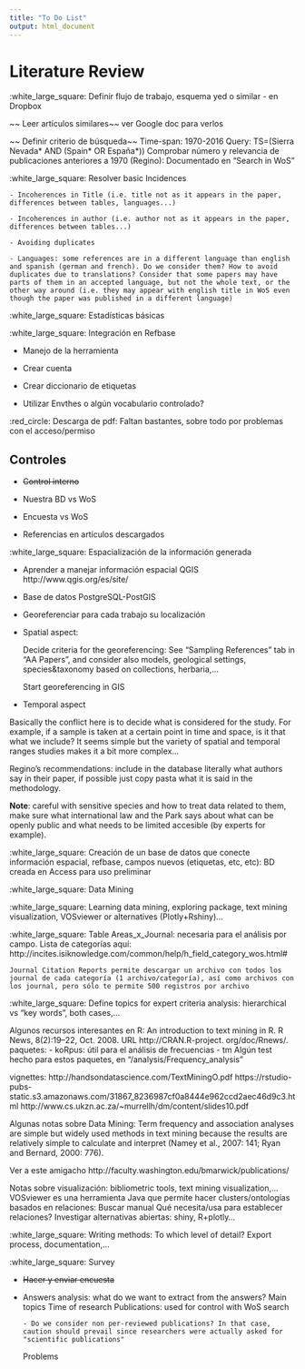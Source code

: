 ---
title: "To Do List"
output: html_document
---

# Literature Review

:white_large_square: Definir flujo de trabajo, esquema yed o similar - en Dropbox

~~ Leer artículos similares~~ ver Google doc para verlos

~~ Definir criterio de búsqueda~~
    Time-span: 1970-2016
    Query: TS=(Sierra Nevada* AND (Spain* OR España*))
    Comprobar número y relevancia de publicaciones anteriores a 1970 (Regino): Documentado en “Search in WoS”

:white_large_square: Resolver basic Incidences

    - Incoherences in Title (i.e. title not as it appears in the paper, differences between tables, languages...) 
    
    - Incoherences in author (i.e. author not as it appears in the paper, differences between tables...)
    
    - Avoiding duplicates
    
    - Languages: some references are in a different language than english and spanish (german and french). Do we consider them? How to avoid duplicates due to translations? Consider that some papers may have parts of them in an accepted language, but not the whole text, or the other way around (i.e. they may appear with english title in WoS even though the paper was published in a different language)

:white_large_square: Estadísticas básicas

:white_large_square: Integración en Refbase 

  - Manejo de la herramienta

  - Crear cuenta 

  - Crear diccionario de etiquetas

  - Utilizar Envthes o algún vocabulario controlado?

:red_circle: Descarga de pdf: Faltan bastantes, sobre todo por problemas con el acceso/permiso

## Controles

- ~~Control interno~~

- Nuestra BD vs WoS

- Encuesta vs WoS

- Referencias en artículos descargados

:white_large_square: Espacialización de la información generada

- Aprender a manejar información espacial QGIS http://www.qgis.org/es/site/ 

- Base de datos PostgreSQL-PostGIS 

- Georeferenciar para cada trabajo su localización

- Spatial aspect: 

    Decide criteria for the georeferencing: See "Sampling References" tab in "AA Papers", and consider also models, geological settings, species&taxonomy based on collections, herbaria,...

    Start georeferencing in GIS

- Temporal aspect

Basically the conflict here is to decide what is considered for the study. For example, if a sample is taken at a certain point in time and space, is it that what we include? It seems simple but the variety of spatial and temporal ranges studies makes it a bit more complex...

Regino's recommendations: include in the database literally what authors say in their paper, if possible just copy pasta what it is said in the methodology. 

  **Note**: careful with sensitive species and how to treat data related to them, make sure what international law and the Park says about what can be openly public and what needs to be limited accesible (by experts for example).

:white_large_square: Creación de un base de datos que conecte información espacial, refbase, campos nuevos (etiquetas, etc, etc): BD creada en Access para uso preliminar

:white_large_square: Data Mining

:white_large_square: Learning data mining, exploring package, text mining visualization, VOSviewer or alternatives (Plotly+Rshiny)...

:white_large_square: Table Areas_x_Journal: necesaria para el análisis por campo. Lista de categorías aquí: http://incites.isiknowledge.com/common/help/h_field_category_wos.html#

    Journal Citation Reports permite descargar un archivo con todos los journal de cada categoría (1 archivo/categoría), así como archivos con los journal, pero sólo te permite 500 registros por archivo

:white_large_square: Define topics for expert criteria analysis: hierarchical vs "key words", both cases,...

Algunos recursos interesantes en R:
An introduction to text mining in R. R News, 8(2):19–22, Oct. 2008. URL http://CRAN.R-project. org/doc/Rnews/.
paquetes: 
- koRpus: útil para el análisis de frecuencias
- tm 
Algún test hecho para estos paquetes, en "/analysis/Frequency_analysis"

vignettes:
http://handsondatascience.com/TextMiningO.pdf 
https://rstudio-pubs-static.s3.amazonaws.com/31867_8236987cf0a8444e962ccd2aec46d9c3.html 
http://www.cs.ukzn.ac.za/~murrellh/dm/content/slides10.pdf 

Algunas notas sobre Data Mining: 
Term frequency and association analyses are simple but widely used methods in text mining because the results are relatively simple to calculate and interpret (Namey et al., 2007: 141; Ryan and Bernard, 2000: 776).

Ver a este amigacho http://faculty.washington.edu/bmarwick/publications/ 

Notas sobre visualización: bibliometric tools, text mining visualization,...
VOSviewer es una herramienta Java que permite hacer clusters/ontologías basados en relaciones:
Buscar manual
Qué necesita/usa para establecer relaciones?
Investigar alternativas abiertas: shiny, R+plotly...

:white_large_square: Writing methods: To which level of detail? Export process, documentation,...


:white_large_square: Survey

- ~~Hacer y enviar encuesta~~

- Answers analysis: what do we want to extract from the answers?
  Main topics
  Time of research
  Publications: used for control with WoS search 
  
      - Do we consider non per-reviewed publications? In that case, caution should prevail since researchers were actually asked for "scientific publications"
  Problems